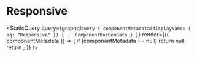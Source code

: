 
# Responsive

<StaticQuery
  query={graphql`query {
    componentMetadata(displayName: { eq: "Responsive" }) { ...ComponentDocGenData }
  }`}
  render={({ componentMetadata }) => {
    if (componentMetadata == null) return null;
    return <PropsTable propMetaData={componentMetadata.props} />;
  }}
/>
